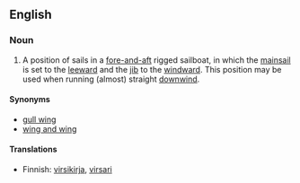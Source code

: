 ==English==

===Noun===
{{en-noun}}

# {{context|nautical}} A position of sails in a [[fore-and-aft]] rigged sailboat, in which the [[mainsail]] is set to the [[leeward]] and the [[jib]] to the [[windward]]. This position may be used when running (almost) straight [[downwind]].

====Synonyms====
* [[gull wing]]
* [[wing and wing]]

====Translations====
{{trans-top|sail positioning}}
* Finnish: [[virsikirja]], [[virsari]]
{{trans-mid}}
{{trans-bottom}}